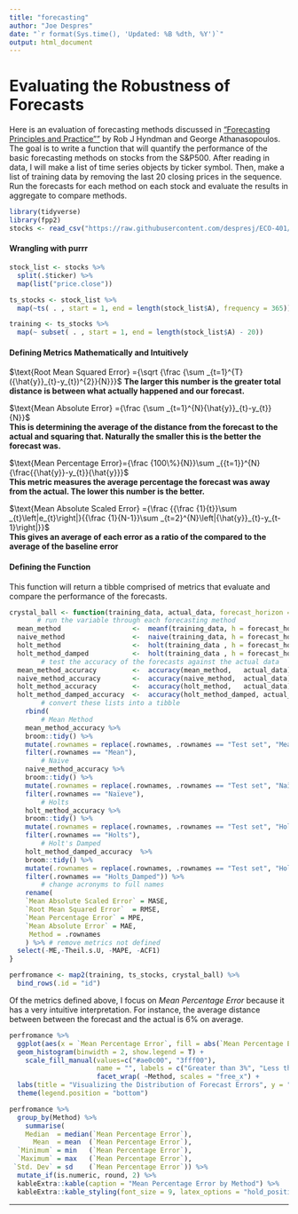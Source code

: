 ```yaml
---
title: "forecasting"
author: "Joe Despres"
date: "`r format(Sys.time(), 'Updated: %B %dth, %Y')`"
output: html_document
---
```


# Evaluating the Robustness of Forecasts
Here is an evaluation of forecasting methods discussed in ["Forecasting Principles and Practice""]("https://otexts.com/fpp2/holt-winters.html") by Rob J Hyndman and George Athanasopoulos. The goal is to write a function that will quantify the performance of the basic forecasting methods on stocks from the S&P500. After reading in data, I will make a list of time series objects by ticker symbol. Then, make a list of training data by removing the last 20 closing prices in the sequence. Run the forecasts for each method on each stock and evaluate the results in aggregate to compare methods.

```r
library(tidyverse)
library(fpp2)
stocks <- read_csv("https://raw.githubusercontent.com/despresj/ECO-401/master/stocks.csv") 
```
#### Wrangling with purrr  

```r
stock_list <- stocks %>% 
  split(.$ticker) %>% 
  map(list("price.close"))

ts_stocks <- stock_list %>%
  map(~ts( . , start = 1, end = length(stock_list$A), frequency = 365))

training <- ts_stocks %>% 
  map(~ subset( . , start = 1, end = length(stock_list$A) - 20))
```

#### Defining Metrics Mathematically and Intuitively  

$\text{Root Mean Squared Error} ={\sqrt {\frac {\sum _{t=1}^{T}({\hat{y}}_{t}-y_{t})^{2}}{N}}}$
**The larger this number is the greater total distance is between what actually happened and our forecast.**

$\text{Mean Absolute Error} ={\frac {\sum _{t=1}^{N}{\hat{y}}_{t}-y_{t}}{N}}$  
**This is determining the average of the distance from the forecast to the actual and squaring that. Naturally the smaller this is the better the forecast was.**

$\text{Mean Percentage Error}={\frac  {100\%}{N}}\sum _{{t=1}}^{N}{\frac{{\hat{y}}-y_{t}}{\hat{y}}}$  
**This metric measures the average percentage the forecast was away from the actual. The lower this number is the better.**

$\text{Mean Absolute Scaled Error} ={\frac {{\frac {1}{t}}\sum _{t}\left|e_{t}\right|}{{\frac {1}{N-1}}\sum _{t=2}^{N}\left|{\hat{y}}_{t}-y_{t-1}\right|}}$  
**This gives an average of each error as a ratio of the compared to the average of the baseline error**

\newpage

#### Defining the Function
This function will return a tibble comprised of metrics that evaluate and compare the performance of the forecasts.

```r
crystal_ball <- function(training_data, actual_data, forecast_horizon = 20){
       # run the variable through each forecasting method
  mean_method                  <-  meanf(training_data, h = forecast_horizon)
  naive_method                 <-  naive(training_data, h = forecast_horizon)
  holt_method                  <-  holt(training_data , h = forecast_horizon)
  holt_method_damped           <-  holt(training_data , h = forecast_horizon, damped = TRUE)
        # test the accuracy of the forecasts against the actual data
  mean_method_accuracy         <-  accuracy(mean_method,   actual_data)
  naive_method_accuracy        <-  accuracy(naive_method,  actual_data)
  holt_method_accuracy         <-  accuracy(holt_method,   actual_data)
  holt_method_damped_accuracy  <-  accuracy(holt_method_damped, actual_data)
        # convert these lists into a tibble
    rbind(
        # Mean Method  
    mean_method_accuracy %>%
    broom::tidy() %>%
    mutate(.rownames = replace(.rownames, .rownames == "Test set", "Mean")) %>%
    filter(.rownames == "Mean"),
        # Naive
    naive_method_accuracy %>%
    broom::tidy() %>%
    mutate(.rownames = replace(.rownames, .rownames == "Test set", "Naïeve")) %>%
    filter(.rownames == "Naïeve"),
        # Holts
    holt_method_accuracy %>%
    broom::tidy() %>%
    mutate(.rownames = replace(.rownames, .rownames == "Test set", "Holts")) %>%
    filter(.rownames == "Holts"), 
        # Holt's Damped
    holt_method_damped_accuracy  %>%
    broom::tidy() %>%
    mutate(.rownames = replace(.rownames, .rownames == "Test set", "Holts_Damped")) %>%
    filter(.rownames == "Holts_Damped")) %>%
        # change acronyms to full names
    rename(
    `Mean Absolute Scaled Error` = MASE,
    `Root Mean Squared Error`  = RMSE,
    `Mean Percentage Error` = MPE,
    `Mean Absolute Error` = MAE,
     Method = .rownames
    ) %>% # remove metrics not defined
  select(-ME,-Theil.s.U, -MAPE, -ACF1)
}
```

```r
perfromance <- map2(training, ts_stocks, crystal_ball) %>%
  bind_rows(.id = "id")
```

\newpage

Of the metrics defined above, I focus on *Mean Percentage Error* because it has a very intuitive interpretation. For instance, the average distance between between the forecast and the actual is 6% on average. 

```r
perfromance %>% 
  ggplot(aes(x = `Mean Percentage Error`, fill = abs(`Mean Percentage Error`) < 3)) + 
  geom_histogram(binwidth = 2, show.legend = T) + 
    scale_fill_manual(values=c("#ae0c00", "3fff00"), 
                      name = "", labels = c("Greater than 3%", "Less than 3%")) + 
                      facet_wrap( ~Method, scales = "free_x") + 
  labs(title = "Visualizing the Distribution of Forecast Errors", y = "") + 
  theme(legend.position = "bottom")
```

```r
perfromance %>% 
  group_by(Method) %>% 
    summarise(
    Median  = median(`Mean Percentage Error`),
      Mean  = mean  (`Mean Percentage Error`),
  `Minimum` = min   (`Mean Percentage Error`),
  `Maximum` = max   (`Mean Percentage Error`),
 `Std. Dev` = sd    (`Mean Percentage Error`)) %>% 
  mutate_if(is.numeric, round, 2) %>% 
  kableExtra::kable(caption = "Mean Percentage Error by Method") %>%
  kableExtra::kable_styling(font_size = 9, latex_options = "hold_position", full_width = TRUE)
```

***
\newpage